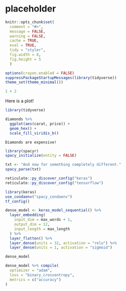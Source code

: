 # placeholder


```r
knitr::opts_chunk$set(
  comment = "#>",
  message = FALSE, 
  warning = FALSE, 
  cache = TRUE, 
  eval = TRUE,
  tidy = "styler", 
  fig.width = 8, 
  fig.height = 5
  )

options(crayon.enabled = FALSE)
suppressPackageStartupMessages(library(tidyverse))
theme_set(theme_minimal())
```


```r
1 + 2
```


Here is a plot!

```r
library(tidyverse)

diamonds %>%
  ggplot(aes(carat, price)) +
  geom_hex() +
  scale_fill_viridis_b()
```


```block
Diamonds are expensive!
```


```r
library(spacyr)
spacy_initialize(entity = FALSE)

txt <- "And now for something completely different."
spacy_parse(txt)
```

```r
reticulate::py_discover_config("keras")
reticulate::py_discover_config("tensorflow")
```


```r
library(keras)
use_condaenv("spacy_condaenv")
tf_config()

dense_model <- keras_model_sequential() %>%
  layer_embedding(
    input_dim = max_words + 1,
    output_dim = 12,
    input_length = max_length
  ) %>%
  layer_flatten() %>%
  layer_dense(units = 32, activation = "relu") %>%
  layer_dense(units = 1, activation = "sigmoid")

dense_model

dense_model %>% compile(
  optimizer = "adam",
  loss = "binary_crossentropy",
  metrics = c("accuracy")
)
```

